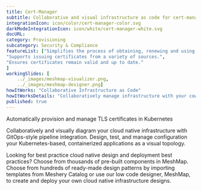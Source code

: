 ---title: Cert-Manager  subtitle: Collaborative and visual infrastructure as code for cert-managerintegrationIcon: icon/color/cert-manager-color.svgdarkModeIntegrationIcon: icon/white/cert-manager-white.svgdocURL: category: Provisioningsubcategory: Security & CompliancefeatureList: ["Simplifies the process of obtaining, renewing and using those certificates.","Supports issuing certificates from a variety of sources.","Ensures certificates remain valid and up to date."]workingSlides: [    ../_images/meshmap-visualizer.png,    ../_images/meshmap-designer.png]howItWorks: "Collaborative Infrastructure as Code"howItWorksDetails: "Collaboratively manage infrastructure with your coworkers synchronously sharing the same designs."published: true---<p>    Automatically provision and manage TLS certificates in Kubernetes</p><p>    Collaboratively and visually diagram your cloud native infrastructure with GitOps-style pipeline integration. Design, test, and manage configuration your Kubernetes-based, containerized applications as a visual topology.</p><p>    Looking for best practice cloud native design and deployment best practices? Choose from thousands of pre-built components in MeshMap. Choose from hundreds of ready-made design patterns by importing templates from Meshery Catalog or use our low code designer, MeshMap, to create and deploy your own cloud native infrastructure designs.</p>